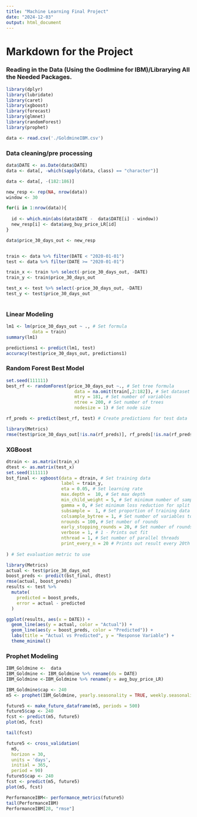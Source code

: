 ```yaml
---
title: "Machine Learning Final Project"
date: "2024-12-03"
output: html_document
---
```


# Markdown for the Project

### Reading in the Data (Using the Godlmine for IBM)/Librarying All the Needed Packages. 

```r
library(dplyr)
library(lubridate)
library(caret)
library(xgboost)
library(forecast)
library(glmnet)
library(randomForest) 
library(prophet)

data <- read.csv('./GoldmineIBM.csv')
```

### Data cleaning/pre processing

```r
data$DATE <- as.Date(data$DATE)
data <- data[, -which(sapply(data, class) == "character")]

data <- data[, -(182:186)]

new_resp <- rep(NA, nrow(data))
window <- 30

for(i in 1:nrow(data)){
  
  id <- which.min(abs(data$DATE -  data$DATE[i] - window))
  new_resp[i] <- data$avg_buy_price_LR[id]
}

data$price_30_days_out <- new_resp


train <- data %>% filter(DATE < "2020-01-01")
test <- data %>% filter(DATE >= "2020-01-01")

train_x <- train %>% select(-price_30_days_out, -DATE)
train_y <- train$price_30_days_out

test_x <- test %>% select(-price_30_days_out, -DATE)
test_y <- test$price_30_days_out
 
```

### Linear Modeling 

```r
lm1 <- lm(price_30_days_out ~ ., # Set formula
          data = train)
summary(lm1)

predictions1 <- predict(lm1, test)
accuracy(test$price_30_days_out, predictions1)
```

### Random Forest Best Model

```r
set.seed(111111)
best_rf <- randomForest(price_30_days_out ~., # Set tree formula
                          data = na.omit(train[,2:182]), # Set dataset
                          mtry = 181, # Set number of variables 
                          ntree = 200, # Set number of trees
                          nodesize = 1) # Set node size

rf_preds <- predict(best_rf, test) # Create predictions for test data

library(Metrics)
rmse(test$price_30_days_out[!is.na(rf_preds)], rf_preds[!is.na(rf_preds)])
```

### XGBoost 

```r
dtrain <- as.matrix(train_x)
dtest <- as.matrix(test_x)
set.seed(111111)
bst_final <- xgboost(data = dtrain, # Set training data
                     label = train_y,
                     eta = 0.05, # Set learning rate
                     max.depth =  10, # Set max depth
                     min_child_weight = 5, # Set minimum number of samples in node to split
                     gamma = 0, # Set minimum loss reduction for split
                     subsample =  1, # Set proportion of training data to use in tree
                     colsample_bytree = 1, # Set number of variables to use in each tree
                     nrounds = 100, # Set number of rounds
                     early_stopping_rounds = 20, # Set number of rounds to stop at if there is no improvement
                     verbose = 1, # 1 - Prints out fit
                     nthread = 1, # Set number of parallel threads
                     print_every_n = 20 # Prints out result every 20th iteration
                     
) # Set evaluation metric to use

library(Metrics)
actual <- test$price_30_days_out
boost_preds <- predict(bst_final, dtest)
rmse(actual, boost_preds)
results <- test %>%
  mutate(
    predicted = boost_preds,
    error = actual - predicted
  )

ggplot(results, aes(x = DATE)) +
  geom_line(aes(y = actual, color = "Actual")) +
  geom_line(aes(y = boost_preds, color = "Predicted")) +
  labs(title = "Actual vs Predicted", y = "Response Variable") +
  theme_minimal()

```

### Prophet Modeling 

```r
IBM_Goldmine <-  data
IBM_Goldmine <- IBM_Goldmine %>% rename(ds = DATE)
IBM_Goldmine <-IBM_Goldmine %>% rename(y = avg_buy_price_LR)

IBM_Goldmine$cap <- 240
m5 <- prophet(IBM_Goldmine, yearly.seasonality = TRUE, weekly.seasonality = TRUE)

future5 <- make_future_dataframe(m5, periods = 500)
future5$cap <- 240
fcst <- predict(m5, future5)
plot(m5, fcst)

tail(fcst)

future5 <- cross_validation(
  m5, 
  horizon = 30,
  units = 'days',
  initial = 365,
  period = 90)
future5$cap <- 240
fcst <- predict(m5, future5)
plot(m5, fcst)

PerformanceIBM<- performance_metrics(future5)
tail(PerformanceIBM)
PerformanceIBM[28, "rmse"]
```



